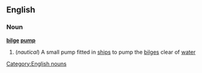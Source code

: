 ==English==
===Noun===
'''[[bilge]] [[pump]]'''
#(''nautical'') A small pump fitted in [[ship]]s to pump the [[bilge]]s clear of [[water]]
[[Category:English nouns]]